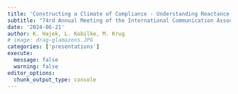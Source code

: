 ```yaml
---
title: 'Constructing a Climate of Compliance - Understanding Reactance to Pro-Environmental Messages'
subtitle: "74rd Annual Meeting of the International Communication Association, Gold Coast, Australia"
date: '2024-06-21'
author: K. Hajek, L. Kobilke, M. Krug
# image: drag-glamazons.JPG
categories: ['presentations']
execute: 
  message: false
  warning: false
editor_options: 
  chunk_output_type: console
---
```

